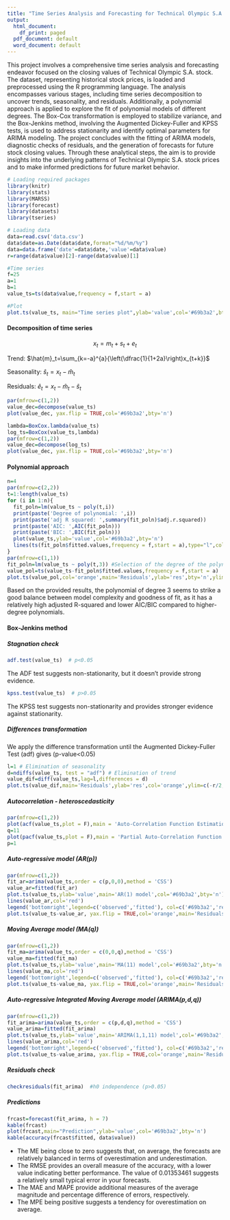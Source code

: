 ```yaml
---
title: "Time Series Analysis and Forecasting for Technical Olympic S.A. Stock Closing Values"
output:
  html_document:
    df_print: paged
  pdf_document: default
  word_document: default
---
```


<p>This project involves a comprehensive time series analysis and forecasting endeavor focused on the closing values of Technical Olympic S.A. stock. The dataset, representing historical stock prices, is loaded and preprocessed using the R programming language. The analysis encompasses various stages, including time series decomposition to uncover trends, seasonality, and residuals. Additionally, a polynomial approach is applied to explore the fit of polynomial models of different degrees. The Box-Cox transformation is employed to stabilize variance, and the Box-Jenkins method, involving the Augmented Dickey-Fuller and KPSS tests, is used to address stationarity and identify optimal parameters for ARIMA modeling. The project concludes with the fitting of ARIMA models, diagnostic checks of residuals, and the generation of forecasts for future stock closing values. Through these analytical steps, the aim is to provide insights into the underlying patterns of Technical Olympic S.A. stock prices and to make informed predictions for future market behavior.<p>

```r
# Loading required packages
library(knitr)
library(stats)
library(MARSS)
library(forecast)
library(datasets)
library(tseries)
```

```r
# Loading data
data=read.csv('data.csv')
data$date=as.Date(data$date,format="%d/%m/%y")
data=data.frame('date'=data$date,'value'=data$value)
r=range(data$value)[2]-range(data$value)[1]
```

```r
#Time series
f=25
a=1
b=1
value_ts=ts(data$value,frequency = f,start = a)
```

```r
#Plot
plot.ts(value_ts, main="Time series plot",ylab='value',col='#69b3a2',bty='n')
```

<h4>Decomposition of time series</h4>
$$x_t=m_t+s_t+e_t$$
<p>Trend: $\hat{m}_t=\sum_{k=-a}^{a}{\left(\dfrac{1}{1+2a}\right)x_{t+k}}$</p>

<p>Seasonality: $\hat{s}_t=x_t-\hat{m}_t$</p>

<p>Residuals: $\hat{e}_t=x_t-\hat{m}_t-\hat{s}_t$</p>


```r
par(mfrow=c(1,2))
value_dec=decompose(value_ts)
plot(value_dec, yax.flip = TRUE,col='#69b3a2',bty='n')
```

```r
lambda=BoxCox.lambda(value_ts)
log_ts=BoxCox(value_ts,lambda)
par(mfrow=c(1,2))
value_dec=decompose(log_ts)
plot(value_dec, yax.flip = TRUE,col='#69b3a2',bty='n')
```


<h4>Polynomial approach</h4>

```r
n=4
par(mfrow=c(2,2))
t=1:length(value_ts)
for (i in 1:n){
  fit_poln=lm(value_ts ~ poly(t,i))
  print(paste('Degree of polynomial: ',i))
  print(paste('adj R squared: ',summary(fit_poln)$adj.r.squared))
  print(paste('AIC: ',AIC(fit_poln)))
  print(paste('BIC: ',BIC(fit_poln)))
  plot(value_ts,ylab='value',col='#69b3a2',bty='n')
  lines(ts(fit_poln$fitted.values,frequency = f,start = a),type="l",col="red",lwd = 1,pch = 10)
}
par(mfrow=c(1,1))
fit_poln=lm(value_ts ~ poly(t,3)) #Selection of the degree of the polynomial
value_pol=ts(value_ts-fit_poln$fitted.values,frequency = f,start = a)
plot.ts(value_pol,col='orange',main='Residuals',ylab='res',bty='n',ylim=c(-r/2,r/2))
```

<p>Based on the provided results, the polynomial of degree 3 seems to strike a good balance between model complexity and goodness of fit, as it has a relatively high adjusted R-squared and lower AIC/BIC compared to higher-degree polynomials.</p>

<h4>Box-Jenkins method</h4>

<h5>Stagnation check</h5>

```r
adf.test(value_ts)  # p<0.05
```
<p>The ADF test suggests non-stationarity, but it doesn't provide strong evidence.</p>
```r
kpss.test(value_ts)  # p>0.05
```
<p>The KPSS test suggests non-stationarity and provides stronger evidence against stationarity.</p>

<h5>Differences transformation</h5>

<p>We apply the difference transformation until the Augmented Dickey-Fuller Test (adf) gives \(p-value<0.05\)</p>

```r
l=1 # Elimination of seasonality
d=ndiffs(value_ts, test = "adf") # Elimination of trend
value_dif=diff(value_ts,lag=l,differences = d)
plot.ts(value_dif,main='Residuals',ylab='res',col='orange',ylim=c(-r/2,r/2),bty='n')
```

<h5>Autocorrelation - heteroscedasticity</h5>

```r
par(mfrow=c(1,2))
plot(acf(value_ts,plot = F),main = 'Auto-Correlation Function Estimation',col='orange',bty='n')
q=11
plot(pacf(value_ts,plot = F),main = 'Partial Auto-Correlation Function Estimation',col='orange',bty='n')
p=1
```

<h5>Auto-regressive model \(AR(p)\)</h5>

```r
par(mfrow=c(1,2))
fit_ar=arima(value_ts,order = c(p,0,0),method = 'CSS')
value_ar=fitted(fit_ar)
plot.ts(value_ts,ylab='value',main='AR(1) model',col='#69b3a2',bty='n')
lines(value_ar,col='red')
legend('bottomright',legend=c('observed','fitted'), col=c('#69b3a2','red'),pch=c('-','-'),bty='n')
plot.ts(value_ts-value_ar, yax.flip = TRUE,col='orange',main='Residuals',ylim=c(-r/2,r/2),ylab='res',bty='n')
```

<h5>Moving Average model \(MA(q)\)</h5>

```r
par(mfrow=c(1,2))
fit_ma=arima(value_ts,order = c(0,0,q),method = 'CSS')
value_ma=fitted(fit_ma)
plot.ts(value_ts,ylab='value',main='MA(11) model',col='#69b3a2',bty='n')
lines(value_ma,col='red')
legend('bottomright',legend=c('observed','fitted'), col=c('#69b3a2','red'),pch=c('-','-'),bty='n')
plot.ts(value_ts-value_ma, yax.flip = TRUE,col='orange',main='Residuals',ylab='res',ylim=c(-r/2,r/2),bty='n')
```

<h5>Auto-regressive Integrated Moving Average model \(ARIMA(p,d,q)\)</h5>

```r
par(mfrow=c(1,2))
fit_arima=arima(value_ts,order = c(p,d,q),method = 'CSS')
value_arima=fitted(fit_arima)
plot.ts(value_ts,ylab='value',main='ARIMA(1,1,11) model',col='#69b3a2',bty='n')
lines(value_arima,col='red')
legend('bottomright',legend=c('observed','fitted'), col=c('#69b3a2','red'),pch=c('-','-'),bty='n')
plot.ts(value_ts-value_arima, yax.flip = TRUE,col='orange',main='Residuals',ylab='res',ylim=c(-r/2,r/2),bty='n')
```

<h5>Residuals check</h5>

```r
checkresiduals(fit_arima)  #h0 independence (p>0.05)
```

<h5>Predictions</h5>

```r
frcast=forecast(fit_arima, h = 7)
kable(frcast)
plot(frcast,main="Prediction",ylab='value',col='#69b3a2',bty='n')
kable(accuracy(frcast$fitted, data$value))
```
* The ME being close to zero suggests that, on average, the forecasts are relatively balanced in terms of overestimation and underestimation.
* The RMSE provides an overall measure of the accuracy, with a lower value indicating better performance. The value of 0.01353461 suggests a relatively small typical error in your forecasts.
* The MAE and MAPE provide additional measures of the average magnitude and percentage difference of errors, respectively.
* The MPE being positive suggests a tendency for overestimation on average.
